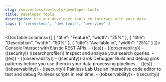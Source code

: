 ```yaml
---
slug: /serverless/devtools/developer-tools
title: Developer tools
description: Use our developer tools to interact with your data.
tags: [ 'serverless', 'dev tools', 'overview' ]
---
```


<DocBadge template="technical preview" />
<div id="devtools-kibana"></div>

<DocTable columns={[
  {
    "title": "Feature",
    "width": "25%"
  },
  {
    "title": "Description",
    "width": "50%"
  },
  {
    "title": "Available in",
    "width": "25%"
  }
]}>
    <DocRow>
        <DocCell><DocLink slug="/serverless/devtools/run-api-requests-in-the-console">Console</DocLink></DocCell>
        <DocCell>Interact with Elastic REST APIs.</DocCell>
        <DocCell>
    - ((es))
    - ((observability))
    - ((security))
    </DocCell>
    </DocRow>
    <DocRow>
        <DocCell><DocLink slug="/serverless/devtools/profile-queries-and-aggregations">((searchprofiler))</DocLink></DocCell>
        <DocCell>Inspect and analyze your search queries.</DocCell>
        <DocCell>
    - ((es))
    - ((observability))
    - ((security))
    </DocCell>
    </DocRow>
    <DocRow>
        <DocCell><DocLink slug="/serverless/devtools/debug-grok-expressions">Grok Debugger</DocLink></DocCell>
        <DocCell>Build and debug grok patterns before you use them in your data processing pipelines.</DocCell>
        <DocCell>
    - ((es))
    - ((observability))
    - ((security))
    </DocCell>
    </DocRow>
    <DocRow>
        <DocCell><DocLink slug="/serverless/devtools/debug-painless-scripts">Painless Lab</DocLink></DocCell>
        <DocCell>Use an interactive code editor to test and debug Painless scripts in real time.</DocCell>
        <DocCell>
        - ((observability))
        - ((security))
        </DocCell>
    </DocRow>
</DocTable>